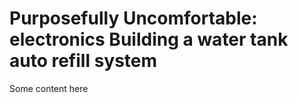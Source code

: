 # Purposefully Uncomfortable: electronics Building a water tank auto refill system

Some content here
